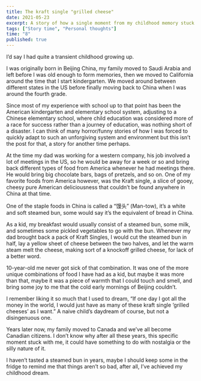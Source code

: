 ```yaml
---
title: The kraft single "grilled cheese"
date: 2021-05-23
excerpt: A story of how a single moment from my childhood memory stuck with me. 
tags: ["Story time", "Personal thoughts"]
time: "8"
published: true
---
```


I’d say I had quite a transient childhood growing up. 

I was originally born in Beijing China, my family moved to Saudi Arabia and left before 
I was old enough to form memories, then we moved to California around the time that I 
start kindergarten. We moved around between different states in the US before finally 
moving back to China when I was around the fourth grade. 

Since most of my experience with school up to that point has been the American kindergarten 
and elementary school system, adjusting to a Chinese elementary school, where child education
 was considered more of a race for success rather than a journey of education, was nothing 
 short of a disaster. I can think of many horror/funny stories of how I was forced to quickly 
 adapt to such an unforgiving system and environment but this isn’t the post for that, a story 
 for another time perhaps. 
 
At the time my dad was working for a western company, his job involved a lot of meetings in the 
US, so he would be away for a week or so and bring back different types of food from America 
whenever he had meetings there. He would bring big chocolate bars, bags of pretzels, and so on. 
One of my favorite foods from America however, was the Kraft single, a slice of gooey, cheesy 
pure American deliciousness that couldn’t be found anywhere in China at that time. 

One of the staple foods in China is called a “馒头” (Man-tow), it’s a white and soft steamed bun, 
some would say it’s the equivalent of bread in China. 

As a kid, my breakfast would usually consist of a steamed bun, some milk, and sometimes some pickled 
vegetables to go with the bun. Whenever my dad brought back a pack of Kraft Singles, I would cut 
the steamed bun in half, lay a yellow sheet of cheese between the two halves, and let the warm 
steam melt the cheese, making sort of a knockoff grilled cheese, for lack of a better word. 

10-year-old me never got sick of that combination. It was one of the more unique combinations of food 
I have had as a kid, but maybe it was more than that, maybe it was a piece of warmth that I could touch 
and smell, and bring some joy to me that the cold early mornings of Beijing couldn’t. 

I remember liking it so much that I used to dream, “If one day I got all the money in the world, 
I would just have as many of these kraft single ‘grilled cheeses’ as I want.” A naive child’s daydream 
of course, but not a disingenuous one. 

Years later now, my family moved to Canada and we’ve all become Canadian citizens. I don’t know why after 
all these years, this specific moment stuck with me, it could have something to do with nostalgia or the 
silly nature of it. 

I haven’t tasted a steamed bun in years, maybe I should keep some in the fridge to remind me that things 
aren’t so bad, after all, I’ve achieved my childhood dream. 



